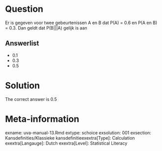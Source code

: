 Question
========

Er is gegeven voor twee gebeurtenissen A en B dat P(A) = 0.6 en P(A en B) = 0.3. Dan geldt dat P(B|||A) gelijk is aan 

Answerlist
----------
* 0.1
* 0.3
* 0.5

Solution
========

The correct answer is  0.5 

Meta-information
================
exname: uva-manual-13.Rmd 
extype: schoice 
exsolution: 001 
exsection: Kansdefinities/Klassieke kansdefinitieexextra[Type]: Calculation
exextra[Langauge]: Dutch 
exextra[Level]: Statistical Literacy